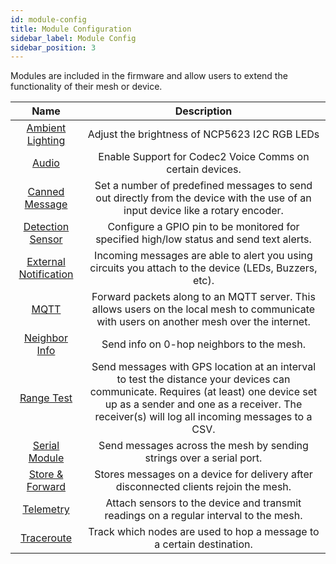 ```yaml
---
id: module-config
title: Module Configuration
sidebar_label: Module Config
sidebar_position: 3
---
```


Modules are included in the firmware and allow users to extend the functionality of their mesh or device.

|                                    Name                                    |                                                                                                             Description                                                                                                             |
| :------------------------------------------------------------------------: | :---------------------------------------------------------------------------------------------------------------------------------------------------------------------------------------------------------------------------------: |
|       [Ambient Lighting](/docs/configuration/module/ambient-lighting)     |                                                                                              Adjust the brightness of NCP5623 I2C RGB LEDs                                                                                          |
|                 [Audio](/docs/configuration/module/audio)                 |                                                                                      Enable Support for Codec2 Voice Comms on certain devices.                                                                                      |
|        [Canned Message](/docs/configuration/module/canned-message)        |                                                   Set a number of predefined messages to send out directly from the device with the use of an input device like a rotary encoder.                                                   |
|      [Detection Sensor](/docs/configuration/module/detection-sensor)      |                                                                     Configure a GPIO pin to be monitored for specified high/low status and send text alerts.                                                                        |
| [External Notification](/docs/configuration/module/external-notification) |                                                                Incoming messages are able to alert you using circuits you attach to the device (LEDs, Buzzers, etc).                                                                |
|                  [MQTT](/docs/configuration/module/mqtt)                  |                                              Forward packets along to an MQTT server. This allows users on the local mesh to communicate with users on another mesh over the internet.                                              |
|          [Neighbor Info](/docs/configuration/module/neighbor-info)        |                                                                                           Send info on 0-hop neighbors to the mesh.                                                                                                 |
|            [Range Test](/docs/configuration/module/range-test)            | Send messages with GPS location at an interval to test the distance your devices can communicate. Requires (at least) one device set up as a sender and one as a receiver. The receiver(s) will log all incoming messages to a CSV. |
|            [Serial Module](/docs/configuration/module/serial)             |                                                                                Send messages across the mesh by sending strings over a serial port.                                                                                 |
|  [Store & Forward](/docs/configuration/module/store-and-forward-module)   |                                                                         Stores messages on a device for delivery after disconnected clients rejoin the mesh.                                                                        |
|             [Telemetry](/docs/configuration/module/telemetry)             |                                                                        Attach sensors to the device and transmit readings on a regular interval to the mesh.                                                                        |
|            [Traceroute](/docs/configuration/module/traceroute)            |                                                                                Track which nodes are used to hop a message to a certain destination.                                                                                |
